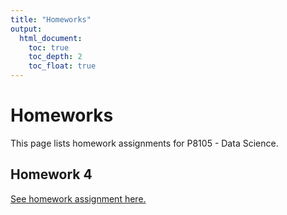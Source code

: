 ```yaml
---
title: "Homeworks"
output:
  html_document:
    toc: true
    toc_depth: 2
    toc_float: true
---
```


# Homeworks

This page lists homework assignments for P8105 - Data Science. 

## Homework 4

[See homework assignment here.](homeworkassignments/homework4.html)
